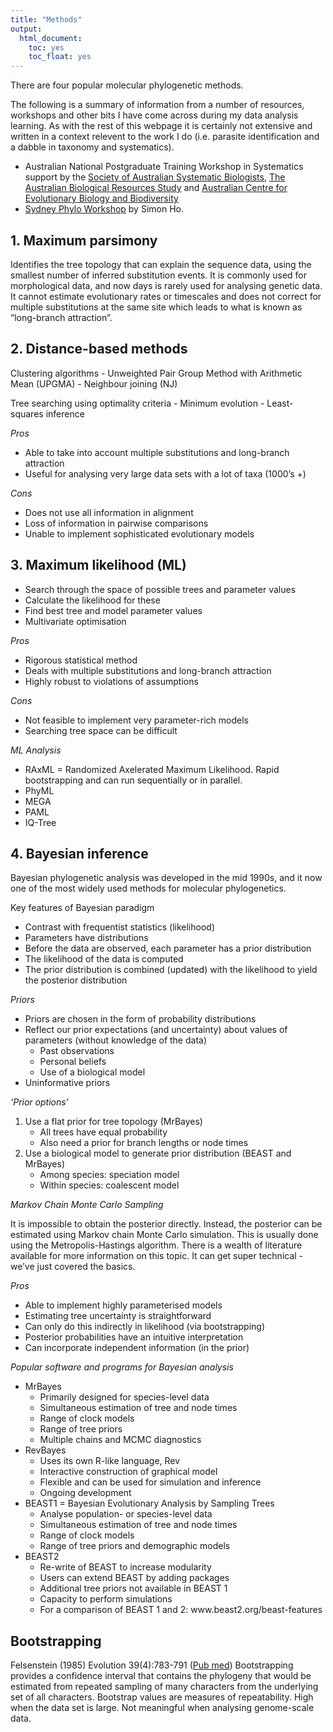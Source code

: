 ```yaml
---
title: "Methods"
output:
  html_document:
    toc: yes
    toc_float: yes
---
```


There are four popular molecular phylogenetic methods.

<i class="fas fa-link"></i> The following is a summary of information from a number of resources, workshops and other bits I have come across during my data analysis learning. As with the rest of this webpage it is certainly not extensive and written in a context relevent to the work I do (i.e. parasite identification and a dabble in taxonomy and systematics).

* Australian National Postgraduate Training Workshop in Systematics support by the [Society of Australian Systematic Biologists](https://www.sasb.org.au), [The Australian Biological Resources Study](http://www.environment.gov.au/science/abrs) and [Australian Centre for Evolutionary Biology and Biodiversity](https://www.adelaide.edu.au/environment/acebb/) 
* [Sydney Phylo Workshop](https://github.com/simon-ho/SydneyPhyloWorkshop) by Simon Ho.


## 1. Maximum parsimony

Identifies the tree topology that can explain the sequence data, using the smallest number of inferred substitution events. It is commonly used for morphological data, and now days is rarely used for analysing genetic data. It cannot estimate evolutionary rates or timescales and does not correct for multiple substitutions at the same site which leads to what is known as "long-branch attraction".

## 2. Distance-based methods

Clustering algorithms
  - Unweighted Pair Group Method with Arithmetic Mean (UPGMA)
  - Neighbour joining (NJ)

Tree searching using optimality criteria
  - Minimum evolution
  - Least-squares inference

*Pros*

  - Able to take into account multiple substitutions and long-branch attraction
  - Useful for analysing very large data sets with a lot of taxa (1000's +)

*Cons*

  - Does not use all information in alignment
  - Loss of information in pairwise comparisons
  - Unable to implement sophisticated evolutionary models

## 3. Maximum likelihood (ML)

  - Search through the space of possible trees and parameter values
  - Calculate the likelihood for these
  - Find best tree and model parameter values
  - Multivariate optimisation

*Pros*

  - Rigorous statistical method
  - Deals with multiple substitutions and long-branch attraction
  - Highly robust to violations of assumptions

*Cons*

  - Not feasible to implement very parameter-rich models
  - Searching tree space can be difficult

*ML Analysis*

* RAxML = Randomized Axelerated Maximum Likelihood. Rapid bootstrapping and can run sequentially or in parallel.
* PhyML
* MEGA
* PAML
* IQ-Tree

## 4. Bayesian inference

Bayesian phylogenetic analysis was developed in the mid 1990s, and it now  one of the most widely used methods for molecular phylogenetics.

Key features of Bayesian paradigm

  - Contrast with frequentist statistics (likelihood)
  - Parameters have distributions
  - Before the data are observed, each parameter has a prior distribution
  - The likelihood of the data is computed
  - The prior distribution is combined (updated) with the likelihood to yield the posterior distribution

*Priors*

  - Priors are chosen in the form of probability distributions
  - Reflect our prior expectations (and uncertainty) about values of parameters (without knowledge of the data)
      * Past observations
      * Personal beliefs
      * Use of a biological model
  - Uninformative priors

*'Prior options'*

1. Use a flat prior for tree topology (MrBayes)
    - All trees have equal probability
    - Also need a prior for branch lengths or node times

2. Use a biological model to generate prior distribution (BEAST and MrBayes)
    - Among species: speciation model
    - Within species: coalescent model

*Markov Chain Monte Carlo Sampling*

It is impossible to obtain the posterior directly.  Instead, the posterior can be estimated using Markov chain Monte Carlo simulation. This is usually done using the Metropolis-Hastings algorithm. There is a wealth of literature available for more information on this topic. It can get super technical - we've just covered the basics.

*Pros*

  - Able to implement highly parameterised models
  - Estimating tree uncertainty is straightforward
  - Can only do this indirectly in likelihood (via bootstrapping)
  - Posterior probabilities have an intuitive interpretation
  - Can incorporate independent information (in the prior)

*Popular software and programs for Bayesian analysis*

  - MrBayes
    * Primarily designed for species-level data
    * Simultaneous estimation of tree and node times
    * Range of clock models
    * Range of tree priors
    * Multiple chains and MCMC diagnostics
  
  - RevBayes
    * Uses its own R-like language, Rev
    * Interactive construction of graphical model
    * Flexible and can be used for simulation and inference
    * Ongoing development
  
  - BEAST1 = Bayesian Evolutionary Analysis by Sampling Trees
    * Analyse population- or species-level data
    * Simultaneous estimation of tree and node times
    * Range of clock models
    * Range of tree priors and demographic models
  
  - BEAST2
    * Re-write of BEAST to increase modularity
    * Users can extend BEAST by adding packages
    * Additional tree priors not available in BEAST 1
    * Capacity to perform simulations
    * For a comparison of BEAST 1 and 2: www.beast2.org/beast-features


## Bootstrapping

Felsenstein (1985) Evolution 39(4):783-791 ([Pub med](https://www.ncbi.nlm.nih.gov/pubmed/28561359))
Bootstrapping provides a confidence interval that contains the phylogeny that would be estimated from repeated sampling of many characters from the underlying set of all characters. Bootstrap values are measures of repeatability. High when the data set is large. Not meaningful when analysing genome-scale data.